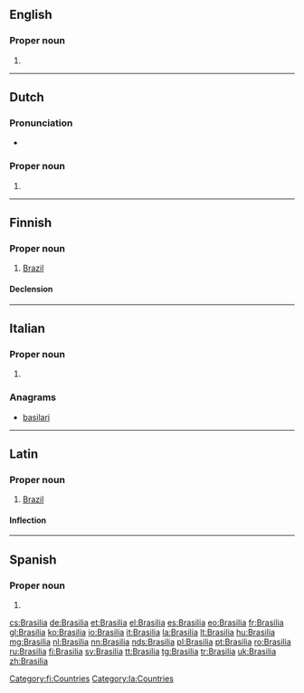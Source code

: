 {{also|Brasília|Brasilía}}
==English==
{{wikipedia|lang=en}}

===Proper noun===
{{en-proper noun}}

# {{alternative spelling of|Brasília|lang=en}}

----

==Dutch==
{{wikipedia|lang=nl}}

===Pronunciation===
* {{audio|Nl-Brasilia.ogg|Audio|lang=nl}}

===Proper noun===
{{nl-proper noun}}

# {{place:Brazil/capital|nl|Brasília}}

{{topics|nl|Cities in Brazil|Capital cities}}

----

==Finnish==
{{wikipedia|lang=fi}}

===Proper noun===
{{fi-proper noun}}

# [[Brazil]]

====Declension====
{{fi-decl-kulkija|n=sg|Brasili|a}}

[[Category:fi:Countries]]

----

==Italian==
{{wikipedia|lang=it}}

===Proper noun===
{{it-proper noun|g=f}}

# {{place:Brazil/capital|it|Brasília}}

===Anagrams===
* [[basilari#Italian|basilari]]

----

==Latin==

===Proper noun===
{{la-proper noun|Brasilia|Brasiliae|Brasiliae|f|first}}

# {{lb|la|New Latin}} [[Brazil]]

====Inflection====
{{la-decl-1st|loc=1|num=sg|Brasili}}

[[Category:la:Countries]]

----

==Spanish==
{{wikipedia|lang=es}}

===Proper noun===
{{es-proper noun|f}}

# {{place:Brazil/capital|es|Brasília}}

[[cs:Brasilia]]
[[de:Brasilia]]
[[et:Brasilia]]
[[el:Brasilia]]
[[es:Brasilia]]
[[eo:Brasilia]]
[[fr:Brasilia]]
[[gl:Brasilia]]
[[ko:Brasilia]]
[[io:Brasilia]]
[[it:Brasilia]]
[[la:Brasilia]]
[[lt:Brasilia]]
[[hu:Brasilia]]
[[mg:Brasilia]]
[[nl:Brasilia]]
[[nn:Brasilia]]
[[nds:Brasilia]]
[[pl:Brasilia]]
[[pt:Brasilia]]
[[ro:Brasilia]]
[[ru:Brasilia]]
[[fi:Brasilia]]
[[sv:Brasilia]]
[[tt:Brasilia]]
[[tg:Brasilia]]
[[tr:Brasilia]]
[[uk:Brasilia]]
[[zh:Brasilia]]